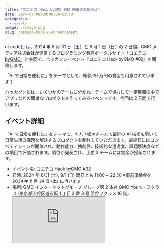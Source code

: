 ```yaml
---
title: "コエテコ Hack byGMO #02 開催のお知らせ"
date: 2024-07-08T09:00:00+09:00
categories:
  - events
image: ./image.png
slug: coeteco-hack-2-announcement
---
```


ut.code(); は、2024 年 8 月 31 日（土）と 9 月 1 日（日）の 2 日間、GMO メディア株式会社が運営するプログラミング教育ポータルサイト「[コエテコ byGMO](https://coeteco.jp/)」と共同で、ハッカソンイベント『コエテコ Hack byGMO #02』を開催します。

「AI で日常を便利に」をテーマとして、総額 20 万円の賞金も用意されています！

ハッカソンとは、いくつかのチームに分かれ、チームで協力して一定期間の中でアプリなどの簡単なプロダクトを作ってみるイベントです。今回は 2 日間で行います。

## イベント詳細

「AI で日常を便利に」をテーマに、4 人 1 組のチームで最新の AI 技術を用いて日常生活の課題を解決するプロダクトを制作していただきます。最終日にはコンペティションが開催され、動作能力、独創性、技術的な達成度、課題解決度などの項目で評価されます。順位が発表され、上位 3 チームには賞金が授与されます。

- イベント名: コエテコ Hack byGMO #02
- 日時: 2024 年 8/31 (土), 9/1 (日) 両日とも 11:00 ~ 22:00 ※事前準備会を 2024 年 8 月 24 日 (土) に行います
- 場所: GMO インターネットグループ グループ第 2 本社 GMO Yours・フクラス (東京都渋谷区道玄坂 1 丁目 2 番 3 号 渋谷フクラス 16 階)
  <iframe
    className="self-end w-full md:w-64 md:h-48 border-0 ml-4 my-2 md:my-0"
    src="https://www.google.com/maps/embed?pb=!1m18!1m12!1m3!1d2896.4230562582916!2d139.70017833647722!3d35.65818556962169!2m3!1f0!2f0!3f0!3m2!1i1024!2i768!4f13.1!3m3!1m2!1s0x60188b347b56656d%3A0xcab99b519f5eca7a!2zR01PIFlvdXJzIOODleOCr-ODqeOCuQ!5e0!3m2!1sja!2sjp!4v1720777176900!5m2!1sja!2sjp"
    loading="lazy"
    referrerPolicy="no-referrer-when-downgrade"
    title="GMO インターネットグループ グループ第 2 本社 GMO Yours・フクラス の地図"
    aria-hidden
  />
- 対象: 高校生・大学生・大学院生
- 参加スタイル: 個人、団体ともに可。団体の場合は 1 チーム 4 名まで
- 持ち物: パソコン、充電器
- 参加費: 無料
- 応募フォーム: [https://forms.gle/6Cx6AzY5CeJU38Hm8](https://forms.gle/6Cx6AzY5CeJU38Hm8)（締切: 8 月 16 日 (金) 17：00）
- 注意: 8/31, 9/1 の 2 日間とも参加することを推奨します。定員オーバーとなった場合、予定より早く募集を締め切らせていただく場合があります。

